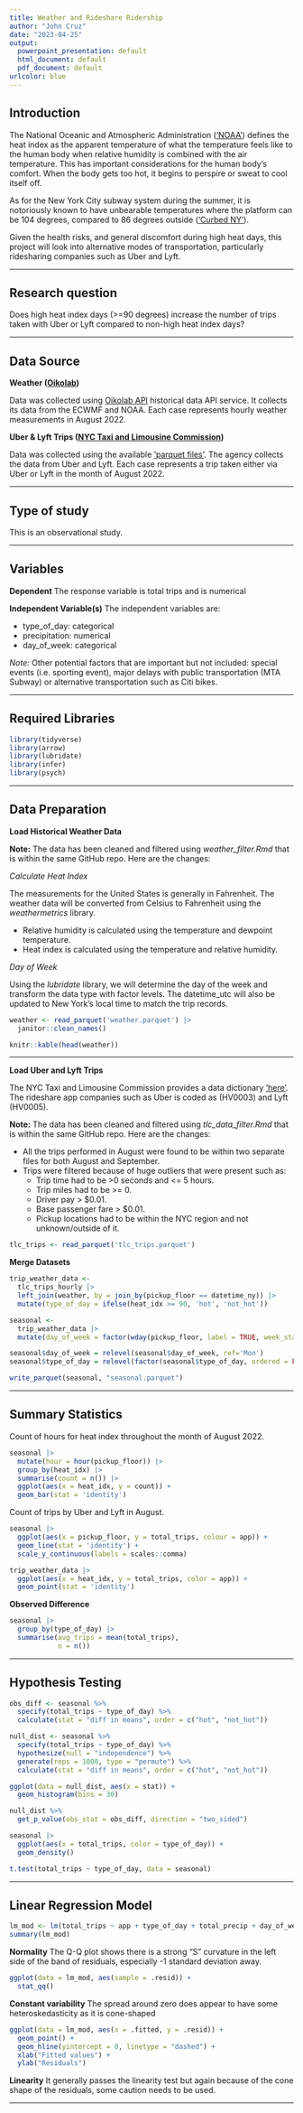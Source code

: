 ```yaml
---
title: Weather and Rideshare Ridership
author: "John Cruz"
date: "2023-04-25"
output: 
  powerpoint_presentation: default
  html_document: default
  pdf_document: default
urlcolor: blue
---
```


## Introduction

The National Oceanic and Atmospheric Administration (['NOAA'](https://www.weather.gov/ama/heatindex#:~:text=The%20heat%20index%2C%20also%20known,sweat%20to%20cool%20itself%20off.)) defines the heat index as the apparent temperature of what the temperature feels like to the human body when relative humidity is combined with the air temperature. This has important considerations for the human body's comfort. When the body gets too hot, it begins to perspire or sweat to cool itself off.

As for the New York City subway system during the summer, it is notoriously known to have unbearable temperatures where the platform can be 104 degrees, compared to 86 degrees outside (['Curbed NY'](https://ny.curbed.com/2018/8/10/17674900/nyc-subway-summer-heat-temperatures)).

Given the health risks, and general discomfort during high heat days, this project will look into alternative modes of transportation, particularly ridesharing companies such as Uber and Lyft.

------------------------------------------------------------------------

## Research question

Does high heat index days (\>=90 degrees) increase the number of trips taken with Uber or Lyft compared to non-high heat index days?

------------------------------------------------------------------------

## Data Source

**Weather ([Oikolab](https://oikolab.com/))**

Data was collected using [Oikolab API](https://docs.oikolab.com/#2-weather-data-weather) historical data API service. It collects its data from the ECWMF and NOAA. Each case represents hourly weather measurements in August 2022.

**Uber & Lyft Trips ([NYC Taxi and Limousine Commission](https://www.nyc.gov/site/tlc/index.page))**

Data was collected using the available ['parquet files'](https://www.nyc.gov/site/tlc/about/tlc-trip-record-data.page). The agency collects the data from Uber and Lyft. Each case represents a trip taken either via Uber or Lyft in the month of August 2022.

------------------------------------------------------------------------

## Type of study

This is an observational study.

------------------------------------------------------------------------

## Variables

**Dependent** The response variable is total trips and is numerical

**Independent Variable(s)** The independent variables are:

-   type_of_day: categorical
-   precipitation: numerical
-   day_of_week: categorical

*Note:* Other potential factors that are important but not included: special events (i.e. sporting event), major delays with public transportation (MTA Subway) or alternative transportation such as Citi bikes.

------------------------------------------------------------------------

## Required Libraries

```r
library(tidyverse)
library(arrow)
library(lubridate)
library(infer)
library(psych)
```

------------------------------------------------------------------------

## Data Preparation

**Load Historical Weather Data**

**Note:** The data has been cleaned and filtered using *weather_filter.Rmd* that is within the same GitHub repo. Here are the changes:

*Calculate Heat Index*

The measurements for the United States is generally in Fahrenheit. The weather data will be converted from Celsius to Fahrenheit using the *weathermetrics* library.

-   Relative humidity is calculated using the temperature and dewpoint temperature.
-   Heat index is calculated using the temperature and relative humidity.

*Day of Week*

Using the *lubridate* library, we will determine the day of the week and transform the data type with factor levels. The datetime_utc will also be updated to New York's local time to match the trip records.

```r
weather <- read_parquet('weather.parquet') |> 
  janitor::clean_names()

knitr::kable(head(weather))
```

------------------------------------------------------------------------

**Load Uber and Lyft Trips**

The NYC Taxi and Limousine Commission provides a data dictionary ['here'](https://www.nyc.gov/assets/tlc/downloads/pdf/data_dictionary_trip_records_hvfhs.pdf). The rideshare app companies such as Uber is coded as (HV0003) and Lyft (HV0005).

**Note:** The data has been cleaned and filtered using *tlc_data_filter.Rmd* that is within the same GitHub repo. Here are the changes:

-   All the trips performed in August were found to be within two separate files for both August and September.
-   Trips were filtered because of huge outliers that were present such as:
    -   Trip time had to be \>0 seconds and \<= 5 hours.
    -   Trip miles had to be \>= 0.
    -   Driver pay \> \$0.01.
    -   Base passenger fare \> \$0.01.
    -   Pickup locations had to be within the NYC region and not unknown/outside of it.

```r
tlc_trips <- read_parquet('tlc_trips.parquet')
```

**Merge Datasets**

```r
trip_weather_data <- 
  tlc_trips_hourly |> 
  left_join(weather, by = join_by(pickup_floor == datetime_ny)) |> 
  mutate(type_of_day = ifelse(heat_idx >= 90, 'hot', 'not_hot'))

seasonal <-
  trip_weather_data |> 
  mutate(day_of_week = factor(wday(pickup_floor, label = TRUE, week_start = 1), ordered = FALSE))

seasonal$day_of_week = relevel(seasonal$day_of_week, ref='Mon')
seasonal$type_of_day = relevel(factor(seasonal$type_of_day, ordered = FALSE), ref='not_hot')

write_parquet(seasonal, "seasonal.parquet")
```

--- 

## Summary Statistics

Count of hours for heat index throughout the month of August 2022.

```r
seasonal |> 
  mutate(hour = hour(pickup_floor)) |> 
  group_by(heat_idx) |> 
  summarise(count = n()) |> 
  ggplot(aes(x = heat_idx, y = count)) +
  geom_bar(stat = 'identity')
```

Count of trips by Uber and Lyft in August.

```r
seasonal |> 
  ggplot(aes(x = pickup_floor, y = total_trips, colour = app)) + 
  geom_line(stat = 'identity') +
  scale_y_continuous(labels = scales::comma)
```

```r
trip_weather_data |> 
  ggplot(aes(x = heat_idx, y = total_trips, color = app)) + 
  geom_point(stat = 'identity')
```

**Observed Difference**
```r
seasonal |> 
  group_by(type_of_day) |> 
  summarise(avg_trips = mean(total_trips),
            n = n())
```

--- 

## Hypothesis Testing

```r
obs_diff <- seasonal %>%
  specify(total_trips ~ type_of_day) %>%
  calculate(stat = "diff in means", order = c("hot", "not_hot"))
```

```r
null_dist <- seasonal %>%
  specify(total_trips ~ type_of_day) %>%
  hypothesize(null = "independence") %>%
  generate(reps = 1000, type = "permute") %>%
  calculate(stat = "diff in means", order = c("hot", "not_hot"))
```

```r
ggplot(data = null_dist, aes(x = stat)) +
  geom_histogram(bins = 30)
```

```r
null_dist %>%
  get_p_value(obs_stat = obs_diff, direction = "two_sided")
```

```r
seasonal |> 
  ggplot(aes(x = total_trips, color = type_of_day)) +
  geom_density()
```

```r
t.test(total_trips ~ type_of_day, data = seasonal)
```

--- 

## Linear Regression Model

```r
lm_mod <- lm(total_trips ~ app + type_of_day + total_precip + day_of_week, data = seasonal)
summary(lm_mod)
```

**Normality** The Q-Q plot shows there is a strong "S" curvature in the left side of the band of residuals, especially -1 standard deviation away.

```r
ggplot(data = lm_mod, aes(sample = .resid)) +
  stat_qq()
```

**Constant variability** The spread around zero does appear to have some heteroskedasticity as it is cone-shaped

```r
ggplot(data = lm_mod, aes(x = .fitted, y = .resid)) +
  geom_point() +
  geom_hline(yintercept = 0, linetype = "dashed") +
  xlab("Fitted values") +
  ylab("Residuals")
```

**Linearity** It generally passes the linearity test but again because of the cone shape of the residuals, some caution needs to be used.

---